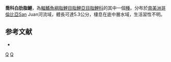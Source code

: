 {{Speciesbox 
| taxon = Argopleura chocoensis
| status = NE
| status_system = IUCN3.1
| authority =  [[Eigenmann|Eigenmann]], 1913
| synonyms =*''Bryconamericus chocoensis''<br /><small>Eigenmann, 1913</small>
}}
'''喬科白肋脂鯉'''，為[[輻鰭魚綱|輻鰭魚綱]][[脂鯉目|脂鯉目]][[脂鯉亞目|脂鯉亞目]][[脂鯉科|脂鯉科]]的其中一個[[種|種]]。分布於[[南美洲|南美洲]][[哥倫比亞|哥倫比亞]]San Juan河流域，體長可達5.3公分，棲息在底中層水域，生活習性不明。

==参考文献==
{{refbegin}}
*{{FishBase_species|genus=Argopleura|species=chocoensis|year=2014|month=1}}
{{refend}}

{{Taxonbar|from=Q2882883}}

[[Category:白肋脂鯉屬|Q]]
[[Category:1913年描述的鱼类|Q]]


{{魚類小作品}}